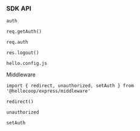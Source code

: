 

### SDK API

`auth`

`req.getAuth()`

`req.auth`

`res.logout()`

`hello.config.js`

Middleware

`import { redirect, unauthorized, setAuth } from '@hellocoop/express/middleware'`


`redirect()`

`unauthorized`

`setAuth`

